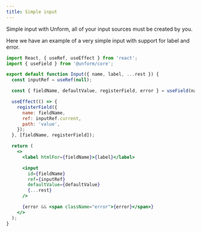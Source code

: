 ```yaml
---
title: Simple input
---
```


Simple input
with Unform, all of your input sources must be created by you.

Here we have an example of a very simple input with support for label and error.

```jsx title=components/Input.js lineNumbers=true
import React, { useRef, useEffect } from 'react';
import { useField } from '@unform/core';

export default function Input({ name, label, ...rest }) {
  const inputRef = useRef(null);

  const { fieldName, defaultValue, registerField, error } = useField(name);

  useEffect(() => {
    registerField({
      name: fieldName,
      ref: inputRef.current,
      path: 'value',
    });
  }, [fieldName, registerField]);

  return (
    <>
      <label htmlFor={fieldName}>{label}</label>

      <input
        id={fieldName}
        ref={inputRef}
        defaultValue={defaultValue}
        {...rest}
      />

      {error && <span className="error">{error}</span>}
    </>
  );
}
```
